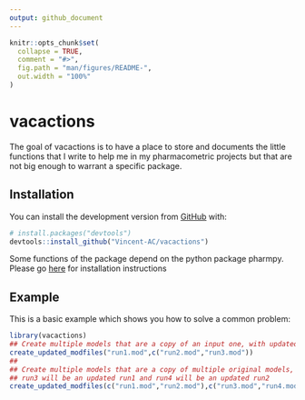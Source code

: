 ```yaml
---
output: github_document
---
```


<!-- README.md is generated from README.Rmd. Please edit that file -->

```r
knitr::opts_chunk$set(
  collapse = TRUE,
  comment = "#>",
  fig.path = "man/figures/README-",
  out.width = "100%"
)
```

# vacactions

<!-- badges: start -->
<!-- badges: end -->

The goal of vacactions is to have a place to store and documents the little 
functions that I write to help me in my pharmacometric projects but that are not 
big enough to warrant a specific package.

## Installation

You can install the development version from [GitHub](https://github.com/) with:

``` r
# install.packages("devtools")
devtools::install_github("Vincent-AC/vacactions")
```

Some functions of the package depend on the python package pharmpy. Please go 
[here](https://github.com/pharmpy/pharmpy) for installation instructions

## Example

This is a basic example which shows you how to solve a common problem:

```r
library(vacactions)
## Create multiple models that are a copy of an input one, with updated inits.
create_updated_modfiles("run1.mod",c("run2.mod","run3.mod"))
## 
## Create multiple models that are a copy of multiple original models, with updated inits.
## run3 will be an updated run1 and run4 will be an updated run2
create_updated_modfiles(c("run1.mod","run2.mod"),c("run3.mod","run4.mod"))
```

